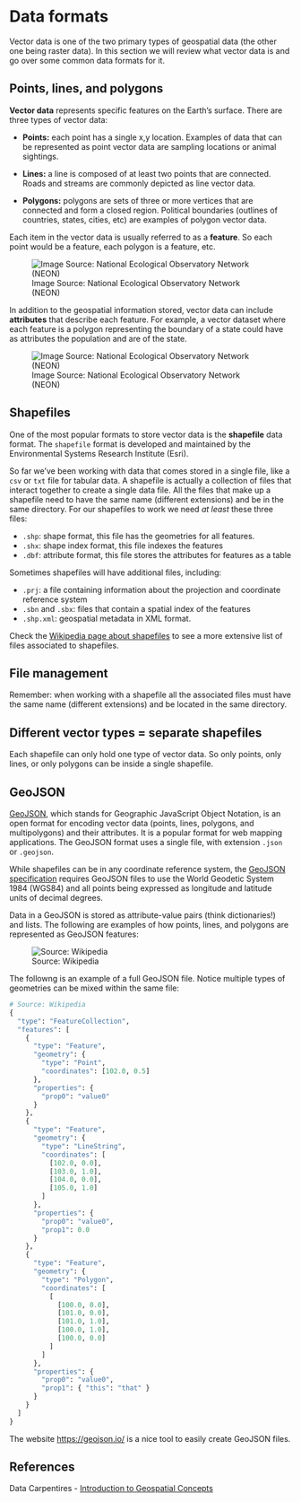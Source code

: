 # Data formats

Vector data is one of the two primary types of geospatial data (the other one being raster data). In this section we will review what vector data is and go over some common data formats for it.


## Points, lines, and polygons

**Vector data** represents specific features on the Earth's surface. There are three types of vector data:

- **Points:** each point has a single x,y location. Examples of data that can be represented as point vector data are sampling locations or animal sightings.

- **Lines:** a line is composed of at least two points that are connected. Roads and streams are commonly depicted as line vector data. 

- **Polygons:** polygons are sets of three or more vertices that are connected and form a closed region. Political boundaries (outlines of countries, states, cities, etc) are examples of polygon vector data.

Each item in the vector data is usually referred to as a **feature**. 
So each point would be a feature, each polygon is a feature, etc. 

![Image Source: National Ecological Observatory Network (NEON)](/images/lesson-7-vector-data/point_line_poly.png)

In addition to the geospatial information stored, vector data can include **attributes** that describe each feature. 
For example, a vector dataset where each feature is a polygon representing the boundary of a state could have as attributes the population and are of the state.

![Image Source: National Ecological Observatory Network (NEON)](/images/lesson-7-vector-data/spatial-attribute-tables.png)

## Shapefiles

One of the most popular formats to store vector data is the **shapefile** data format. The `shapefile` format is developed and maintained by the Environmental Systems Research Institute (Esri).

So far we've been working with data that comes stored in a single file, like a `csv` or `txt` file for tabular data. A shapefile is actually a collection of files that interact together to create a single data file. All the files that make up a shapefile need to  have the same name (different extensions) and be in the same directory. For our shapefiles to work we need *at least* these three files:

- `.shp`: shape format, this file has the geometries for all features.
- `.shx`: shape index format, this file indexes the features
- `.dbf`: attribute format, this file stores the attributes for features as a table

Sometimes shapefiles will have additional files, including:

- `.prj`: a file containing information about the projection and coordinate reference system 
- `.sbn` and `.sbx`: files that contain a spatial index of the features
- `.shp.xml`: geospatial metadata in XML format. 

Check the [Wikipedia page about shapefiles](https://en.wikipedia.org/wiki/Shapefile) to see a more extensive list of files associated to shapefiles.

::: {.callout-caution}
## File management
Remember: when working with a shapefile all the associated files must have the same name (different extensions) and be located in the same directory. 
:::

::: {.callout-caution}
## Different vector types = separate shapefiles
Each shapefile can only hold one type of vector data. So only points, only lines, or only polygons can be inside a single shapefile. 
:::


## GeoJSON

[GeoJSON](https://en.wikipedia.org/wiki/GeoJSON), which stands for Geographic JavaScript Object Notation, is an open format for encoding vector data (points, lines, polygons, and multipolygons) and their attributes. 
It is a popular format for web mapping applications. 
The GeoJSON format uses a single file, with extension `.json` or `.geojson`. 

While shapefiles can be in any coordinate reference system, the [GeoJSON specification](https://datatracker.ietf.org/doc/html/rfc7946) requires GeoJSON files to use the World Geodetic System 1984 (WGS84) and all points being expressed as longitude and latitude units of decimal degrees.

Data in a GeoJSON is stored as attribute-value pairs (think dictionaries!) and lists. The following are examples of how points, lines, and polygons are represented as GeoJSON features:

![Source: Wikipedia](/images/lesson-7-vector-data/geojson-vector-types.png)

The followng is an example of a full GeoJSON file. Notice multiple types of geometries can be mixed within the same file:
```python
# Source: Wikipedia
{
  "type": "FeatureCollection",
  "features": [
    {
      "type": "Feature",
      "geometry": {
        "type": "Point",
        "coordinates": [102.0, 0.5]
      },
      "properties": {
        "prop0": "value0"
      }
    },
    {
      "type": "Feature",
      "geometry": {
        "type": "LineString",
        "coordinates": [
          [102.0, 0.0],
          [103.0, 1.0],
          [104.0, 0.0],
          [105.0, 1.0]
        ]
      },
      "properties": {
        "prop0": "value0",
        "prop1": 0.0
      }
    },
    {
      "type": "Feature",
      "geometry": {
        "type": "Polygon",
        "coordinates": [
          [
            [100.0, 0.0],
            [101.0, 0.0],
            [101.0, 1.0],
            [100.0, 1.0],
            [100.0, 0.0]
          ]
        ]
      },
      "properties": {
        "prop0": "value0",
        "prop1": { "this": "that" }
      }
    }
  ]
}
```

The website [https://geojson.io/](https://geojson.io/) is a nice tool to easily create GeoJSON files.


<!--
## Acknowledgements
-->


## References

Data Carpentires - [Introduction to Geospatial Concepts](https://datacarpentry.org/organization-geospatial/aio.html) 